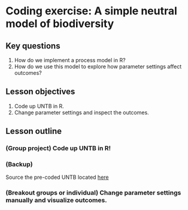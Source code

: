 # Coding exercise: A simple neutral model of biodiversity

## Key questions

1. How do we implement a process model in R?
1. How do we use this model to explore how parameter settings affect outcomes?

## Lesson objectives

1. Code up UNTB in R.
1. Change parameter settings and inspect the outcomes. 

## Lesson outline


### (Group project) Code up UNTB in R!

### (Backup) 

Source the pre-coded UNTB located [here](https://github.com/role-model/process-models-workshop/blob/main/neut_mod/neutral_mod.R)

### (Breakout groups or individual) Change parameter settings manually and visualize outcomes. 

